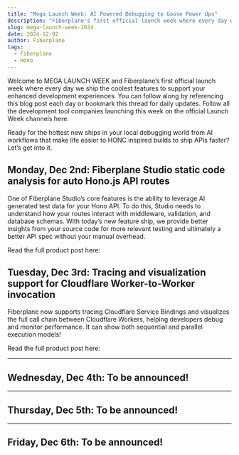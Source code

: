 ```yaml
---
title: "Mega Launch Week: AI Powered Debugging to Goose Power Ups"
description: "Fiberplane's first official launch week where every day we ship the coolest features to support your enhanced development experiences."
slug: mega-launch-week-2024
date: 2024-12-02
author: Fiberplane
tags:
  - Fiberplane
  - Hono
---
```



Welcome to MEGA LAUNCH WEEK and Fiberplane’s first official launch week where every day we ship the coolest features to support your enhanced development experiences. You can follow along by referencing this blog post each day or bookmark this thread for daily updates. Follow all the development tool companies launching this week on the official Launch Week channels here.

Ready for the hottest new ships in your local debugging world from AI workflows that make life easier to HONC inspired builds to ship APIs faster? Let’s get into it.

## Monday, Dec 2nd: Fiberplane Studio static code analysis for auto Hono.js API routes

One of Fiberplane Studio’s core features is the ability to leverage AI generated test data for your Hono API. To do this, Studio needs to understand how your routes interact with middleware, validation, and database schemas. With today’s new feature ship, we provide better insights from your source code for more relevant testing and ultimately a better API spec without your manual overhead.

Read the full product post here:

<LinkCard
  title="Code Analysis"
  description="Fiberplane Studio static code analysis for auto Hono.js API routes"
  href="https://fiberplane.com/blog/code-analysis/"
/>

## Tuesday, Dec 3rd: Tracing and visualization support for Cloudflare Worker-to-Worker invocation

Fiberplane now supports tracing Cloudflare Service Bindings and visualizes the full call chain between Cloudflare Workers, helping developers debug and monitor performance. It can show both sequential and parallel execution models!

Read the full product post here:

<LinkCard
  title="Worker-to-Worker Service Bindings"
  description="Tracing and visualization support for Worker-to-Worker invocation"
  href="https://fiberplane.com/blog/introducing-tracing-for-cloudflare-service-bindings-with-fiberplane/"
/>

---

## Wednesday, Dec 4th: To be announced!

---

## Thursday, Dec 5th: To be announced!

---

## Friday, Dec 6th: To be announced!
